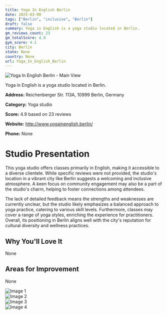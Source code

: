 ```yaml
---
title: Yoga In English Berlin
date: 2025-03-08
tags: ["Berlin", "inclusive", "Berlin"]  
draft: false
summary: Yoga in English is a yoga studio located in Berlin.
gm_reviews_count: 23
gm_totalScore: 4.9
gym_score: 4.1
city: Berlin
state: None
country: None
url: Yoga_In_English_Berlin
---
```


<div className="aspect-[16/9] relative my-8">
  <img 
    src="https://lh5.googleusercontent.com/p/AF1QipOZjF--LLRaG7nyfC4dN-b5o8VA7anPpaEwPuwb=w1920-h1080-k-no"
    alt="Yoga In English Berlin - Main View"
    className="object-cover absolute inset-0 w-full h-full rounded-lg"
  />
</div>

Yoga in English is a yoga studio located in Berlin.

**Address:** Reichenberger Str. 113A, 10999 Berlin, Germany

**Category:** Yoga studio

**Score:** 4.9 based on 23 reviews

**Website:** http://www.yogainenglish.berlin/

**Phone:** None

# Studio Presentation

This yoga studio offers classes primarily in English, making it accessible to a diverse clientele. While specific reviews were not provided, the studio's location in a vibrant city like Berlin suggests a welcoming and inclusive atmosphere. A keen focus on community engagement may also be a part of the studio's charm, helping to foster connections among attendees.

The lack of detailed feedback means the strengths and weaknesses are currently unclear, but the studio likely emphasizes a balanced approach to yoga practice, catering to various skill levels. Furthermore, classes may cover a range of yoga styles, enriching the experience for practitioners. Overall, its positioning in Berlin aligns well with the city's reputation for cultural diversity and wellness practices.

## Why You'll Love It

None

## Areas for Improvement

None

<div className="grid grid-cols-1 xl:grid-cols-2 gap-4 my-8">
<div className="aspect-[4/3] relative"><img src="https://lh5.googleusercontent.com/p/AF1QipPJxOIfwxchN1HcqAS3oQm5Qx7kRvuYADrVoLy4=w1920-h1080-k-no" alt="Image 1" className="object-cover absolute inset-0 w-full h-full rounded-lg" /></div>
<div className="aspect-[4/3] relative"><img src="https://lh5.googleusercontent.com/p/AF1QipOnOTmdtJ8uuEqbb-s5Brvrir1p13ubeDNyOCIl=w1920-h1080-k-no" alt="Image 2" className="object-cover absolute inset-0 w-full h-full rounded-lg" /></div>
<div className="aspect-[4/3] relative"><img src="https://lh3.googleusercontent.com/gps-cs-s/AB5caB_UG9-xAqEZvFLVz9EcFfKdxluKh7Min9F5L9XrfYUMSoE5aK2jpqWnTwtPKm9vlapnjUO8J-qy04WSCh6UfuAkMjUhPcvmAVhGSKEKgORw7oRRl7ffOGIOvPAznT1gMv24DiwDRQ=w1920-h1080-k-no" alt="Image 3" className="object-cover absolute inset-0 w-full h-full rounded-lg" /></div>
<div className="aspect-[4/3] relative"><img src="https://lh3.googleusercontent.com/gps-cs-s/AB5caB-LCjAf6k3urF3XdRNqYyJGIvYhtrRI_xaJmT9aGOqWqpG7cXKflF_9df19wmLr6lxIl2OcK2OWDPvK0KAjBqEKW9Ckx7XkRjTBhAmhfbJwzaXtpvoKuWVtptuvSG7e08hIPP3f=w1920-h1080-k-no" alt="Image 4" className="object-cover absolute inset-0 w-full h-full rounded-lg" /></div>
</div>